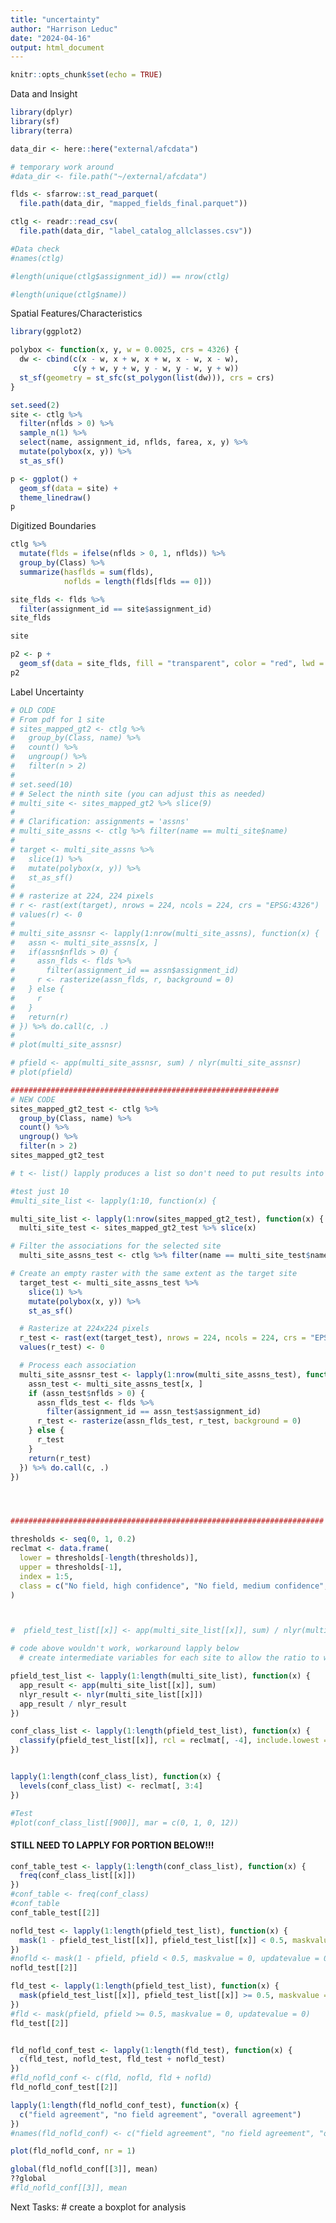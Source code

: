 ```yaml
---
title: "uncertainty"
author: "Harrison Leduc"
date: "2024-04-16"
output: html_document
---
```


```r
knitr::opts_chunk$set(echo = TRUE)
```


Data and Insight
```r
library(dplyr)
library(sf)
library(terra)

data_dir <- here::here("external/afcdata")

# temporary work around
#data_dir <- file.path("~/external/afcdata")

flds <- sfarrow::st_read_parquet(
  file.path(data_dir, "mapped_fields_final.parquet"))

ctlg <- readr::read_csv(
  file.path(data_dir, "label_catalog_allclasses.csv"))

#Data check
#names(ctlg)

#length(unique(ctlg$assignment_id)) == nrow(ctlg)

#length(unique(ctlg$name))

```

Spatial Features/Characteristics
```r
library(ggplot2)

polybox <- function(x, y, w = 0.0025, crs = 4326) {
  dw <- cbind(c(x - w, x + w, x + w, x - w, x - w),
              c(y + w, y + w, y - w, y - w, y + w))
  st_sf(geometry = st_sfc(st_polygon(list(dw))), crs = crs)
}

set.seed(2)
site <- ctlg %>% 
  filter(nflds > 0) %>% 
  sample_n(1) %>% 
  select(name, assignment_id, nflds, farea, x, y) %>% 
  mutate(polybox(x, y)) %>% 
  st_as_sf()

p <- ggplot() +
  geom_sf(data = site) +
  theme_linedraw()
p
```

Digitized Boundaries
```r
ctlg %>% 
  mutate(flds = ifelse(nflds > 0, 1, nflds)) %>% 
  group_by(Class) %>% 
  summarize(hasflds = sum(flds),
            noflds = length(flds[flds == 0]))

site_flds <- flds %>% 
  filter(assignment_id == site$assignment_id)
site_flds

site

p2 <- p +
  geom_sf(data = site_flds, fill = "transparent", color = "red", lwd = 0.5)
p2
```

Label Uncertainty
```r
# OLD CODE
# From pdf for 1 site
# sites_mapped_gt2 <- ctlg %>% 
#   group_by(Class, name) %>% 
#   count() %>% 
#   ungroup() %>% 
#   filter(n > 2)
# 
# set.seed(10)
# # Select the ninth site (you can adjust this as needed)
# multi_site <- sites_mapped_gt2 %>% slice(9)
# 
# # Clarification: assignments = 'assns'
# multi_site_assns <- ctlg %>% filter(name == multi_site$name)
# 
# target <- multi_site_assns %>% 
#   slice(1) %>% 
#   mutate(polybox(x, y)) %>% 
#   st_as_sf()
# 
# # rasterize at 224, 224 pixels
# r <- rast(ext(target), nrows = 224, ncols = 224, crs = "EPSG:4326")
# values(r) <- 0
# 
# multi_site_assnsr <- lapply(1:nrow(multi_site_assns), function(x) {
#   assn <- multi_site_assns[x, ]
#   if(assn$nflds > 0) {
#     assn_flds <- flds %>%
#       filter(assignment_id == assn$assignment_id)
#     r <- rasterize(assn_flds, r, background = 0)
#   } else {
#     r
#   }
#   return(r)
# }) %>% do.call(c, .)
# 
# plot(multi_site_assnsr)

# pfield <- app(multi_site_assnsr, sum) / nlyr(multi_site_assnsr)
# plot(pfield)
```


```r
############################################################
# NEW CODE
sites_mapped_gt2_test <- ctlg %>%
  group_by(Class, name) %>%
  count() %>%
  ungroup() %>%
  filter(n > 2)
sites_mapped_gt2_test

# t <- list() lapply produces a list so don't need to put results into an indexed list

#test just 10
#multi_site_list <- lapply(1:10, function(x) {

multi_site_list <- lapply(1:nrow(sites_mapped_gt2_test), function(x) {
  multi_site_test <- sites_mapped_gt2_test %>% slice(x)

# Filter the associations for the selected site
  multi_site_assns_test <- ctlg %>% filter(name == multi_site_test$name)

# Create an empty raster with the same extent as the target site
  target_test <- multi_site_assns_test %>%
    slice(1) %>%
    mutate(polybox(x, y)) %>%
    st_as_sf()

  # Rasterize at 224x224 pixels
  r_test <- rast(ext(target_test), nrows = 224, ncols = 224, crs = "EPSG:4326")
  values(r_test) <- 0

  # Process each association
  multi_site_assnsr_test <- lapply(1:nrow(multi_site_assns_test), function(x) {
    assn_test <- multi_site_assns_test[x, ]
    if (assn_test$nflds > 0) {
      assn_flds_test <- flds %>%
        filter(assignment_id == assn_test$assignment_id)
      r_test <- rasterize(assn_flds_test, r_test, background = 0)
    } else {
      r_test
    }
    return(r_test)
  }) %>% do.call(c, .)
})




######################################################################

```

```r
thresholds <- seq(0, 1, 0.2)
reclmat <- data.frame(
  lower = thresholds[-length(thresholds)],
  upper = thresholds[-1],
  index = 1:5,
  class = c("No field, high confidence", "No field, medium confidence", "Uncertain", "Field, medium confidence", "Field, high confidence")
)



#  pfield_test_list[[x]] <- app(multi_site_list[[x]], sum) / nlyr(multi_site_list[[x]])

# code above wouldn't work, workaround lapply below
  # create intermediate variables for each site to allow the ratio to work (had errors trying to do it all in one since app doesn't like lists)

pfield_test_list <- lapply(1:length(multi_site_list), function(x) {
  app_result <- app(multi_site_list[[x]], sum)
  nlyr_result <- nlyr(multi_site_list[[x]])
  app_result / nlyr_result
})

conf_class_list <- lapply(1:length(pfield_test_list), function(x) {
  classify(pfield_test_list[[x]], rcl = reclmat[, -4], include.lowest = TRUE)
})


lapply(1:length(conf_class_list), function(x) {
  levels(conf_class_list) <- reclmat[, 3:4]
})

#Test
#plot(conf_class_list[[900]], mar = c(0, 1, 0, 12))

```
#### STILL NEED TO LAPPLY FOR PORTION BELOW!!!
```r
conf_table_test <- lapply(1:length(conf_class_list), function(x) {
  freq(conf_class_list[[x]])
})
#conf_table <- freq(conf_class)
#conf_table
conf_table_test[[2]]

nofld_test <- lapply(1:length(pfield_test_list), function(x) {
  mask(1 - pfield_test_list[[x]], pfield_test_list[[x]] < 0.5, maskvalue = 0, updatevalue = 0)
})
#nofld <- mask(1 - pfield, pfield < 0.5, maskvalue = 0, updatevalue = 0)
nofld_test[[2]]

fld_test <- lapply(1:length(pfield_test_list), function(x) {
  mask(pfield_test_list[[x]], pfield_test_list[[x]] >= 0.5, maskvalue = 0, updatevalue = 0)
})
#fld <- mask(pfield, pfield >= 0.5, maskvalue = 0, updatevalue = 0)
fld_test[[2]]


fld_nofld_conf_test <- lapply(1:length(fld_test), function(x) {
  c(fld_test, nofld_test, fld_test + nofld_test)
})
#fld_nofld_conf <- c(fld, nofld, fld + nofld)
fld_nofld_conf_test[[2]]

lapply(1:length(fld_nofld_conf_test), function(x) {
  c("field agreement", "no field agreement", "overall agreement")
})
#names(fld_nofld_conf) <- c("field agreement", "no field agreement", "overall agreement")

plot(fld_nofld_conf, nr = 1)

global(fld_nofld_conf[[3]], mean)
??global
#fld_nofld_conf[[3]], mean
```


Next Tasks:
# create a boxplot for analysis